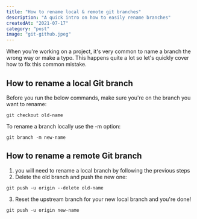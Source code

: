 ```yaml
---
title: "How to rename local & remote git branches"
description: "A quick intro on how to easily rename branches"
createdAt: "2021-07-17"
category: "post"
image: "git-github.jpeg"
---
```


When you're working on a project, it's very common to name a branch the wrong way or make a typo. This happens quite a lot so let's quickly cover how to fix this common mistake. 

## 

## How to rename a local Git branch

Before you run the below commands, make sure you're on the branch you want to rename: 

```
git checkout old-name
```


To rename a branch locally use the -m option:

```
git branch -m new-name
```

## How to rename a remote Git branch

1. you will need to rename a local branch by following the previous steps 
2. Delete the old branch and push the new one: 
```
git push -u origin --delete old-name
```
3. Reset the upstream branch for your new local branch and you're done! 
```
git push -u origin new-name 
```